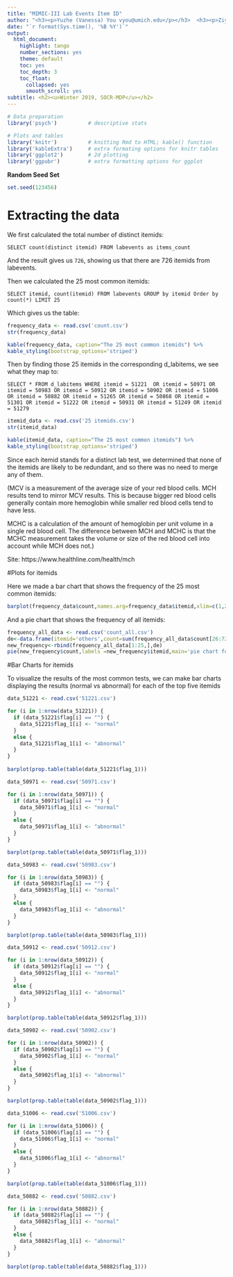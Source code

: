 ```yaml
---
title: "MIMIC-III Lab Events Item ID"
author: "<h3><p>Yuzhe (Vanessa) You vyou@umich.edu</p></h3>  <h3><p>Ziyuan Sun ziyuans@umich.edu</p></h3> <h3><p> Jessica Wild jesswild@umich.edu<h3><p>"
date: "`r format(Sys.time(), '%B %Y')`"
output:
  html_document:
    highlight: tango
    number_sections: yes
    theme: default
    toc: yes
    toc_depth: 3
    toc_float:
      collapsed: yes
      smooth_scroll: yes
subtitle: <h2><u>Winter 2019, SOCR-MDP</u></h2>
---
```


```r
# Data preparation
library('psych')          # descriptive stats

# Plots and tables
library('knitr')          # knitting Rmd to HTML; kable() function
library('kableExtra')     # extra formating options for knitr tables
library('ggplot2')        # 2d plotting
library('ggpubr')         # extra formatting options for ggplot
```

**Random Seed Set**
```r
set.seed(123456)
```

# Extracting the data
We first calculated the total number of distinct itemids:

`SELECT count(distinct itemid) FROM labevents as items_count`

And the result gives us `726`, showing us that there are 726 itemids from labevents.

Then we calculated the 25 most common itemids:

`SELECT itemid, count(itemid) FROM labevents GROUP by itemid Order by count(*) LIMIT 25`

Which gives us the table:

```r
frequency_data <- read.csv('count.csv')
str(frequency_data)
```

```r
kable(frequency_data, caption="The 25 most common itemids") %>%
kable_styling(bootstrap_options='striped')
```

Then by finding those 25 itemids in the corresponding d_labitems, we see what they map to:

`SELECT * FROM d_labitems WHERE itemid = 51221 
OR itemid = 50971
OR itemid = 50983
OR itemid = 50912
OR itemid = 50902
OR itemid = 51006
OR itemid = 50882
OR itemid = 51265
OR itemid = 50868
OR itemid = 51301
OR itemid = 51222
OR itemid = 50931
OR itemid = 51249
OR itemid = 51279
`
```r
itemid_data <- read.csv('25 itemids.csv')
str(itemid_data)
```

```r
kable(itemid_data, caption="The 25 most common itemids") %>%
kable_styling(bootstrap_options='striped')
```

Since each itemid stands for a distinct lab test, we determined that none of the itemids are likely to be redundant, and so there was no need to merge any of them.

(MCV is a measurement of the average size of your red blood cells. MCH results tend to mirror MCV results. This is because bigger red blood cells generally contain more hemoglobin while smaller red blood cells tend to have less.

MCHC is a calculation of the amount of hemoglobin per unit volume in a single red blood cell. The difference between MCH and MCHC is that the MCHC measurement takes the volume or size of the red blood cell into account while MCH does not.)

Site: https://www.healthline.com/health/mch

#Plots for itemids

Here we made a bar chart that shows the frequency of the 25 most common itemids:

```r
barplot(frequency_data$count,names.arg=frequency_data$itemid,xlim=c(1,25),ylim=c(0,10^6),xlab='item id',main='the barplot for most common 25 itemids')
```

And a pie chart that shows the frequency of all itemids:

```r
frequency_all_data <- read.csv('count_all.csv')
de<-data.frame(itemid='others',count=sum(frequency_all_data$count[26:726]))
new_frequency<-rbind(frequency_all_data[1:25,],de)
pie(new_frequency$count,labels =new_frequency$itemid,main='pie chart for major itemids')
```

#Bar Charts for itemids

To visualize the results of the most common tests, we can make bar charts displaying the results (normal vs abnormal) for each of the top five itemids


```r
data_51221 <- read.csv('51221.csv')

for (i in 1:nrow(data_51221)) {
  if (data_51221$flag[i] == "") {
    data_51221$flag_1[i] <- "normal"
  }
  else {
    data_51221$flag_1[i] <- "abnormal"
  }
}
  
barplot(prop.table(table(data_51221$flag_1)))
```

```r
data_50971 <- read.csv('50971.csv')

for (i in 1:nrow(data_50971)) {
  if (data_50971$flag[i] == "") {
    data_50971$flag_1[i] <- "normal"
  }
  else {
    data_50971$flag_1[i] <- "abnormal"
  }
}

barplot(prop.table(table(data_50971$flag_1)))
```

```r
data_50983 <- read.csv('50983.csv')

for (i in 1:nrow(data_50983)) {
  if (data_50983$flag[i] == "") {
    data_50983$flag_1[i] <- "normal"
  }
  else {
    data_50983$flag_1[i] <- "abnormal"
  }
}

barplot(prop.table(table(data_50983$flag_1)))
```

```r
data_50912 <- read.csv('50912.csv')

for (i in 1:nrow(data_50912)) {
  if (data_50912$flag[i] == "") {
    data_50912$flag_1[i] <- "normal"
  }
  else {
    data_50912$flag_1[i] <- "abnormal"
  }
}

barplot(prop.table(table(data_50912$flag_1)))
```

```r
data_50902 <- read.csv('50902.csv')

for (i in 1:nrow(data_50902)) {
  if (data_50902$flag[i] == "") {
    data_50902$flag_1[i] <- "normal"
  }
  else {
    data_50902$flag_1[i] <- "abnormal"
  }
}

barplot(prop.table(table(data_50902$flag_1)))
```

```r
data_51006 <- read.csv('51006.csv')

for (i in 1:nrow(data_51006)) {
  if (data_51006$flag[i] == "") {
    data_51006$flag_1[i] <- "normal"
  }
  else {
    data_51006$flag_1[i] <- "abnormal"
  }
}

barplot(prop.table(table(data_51006$flag_1)))
```

```r
data_50882 <- read.csv('50882.csv')

for (i in 1:nrow(data_50882)) {
  if (data_50882$flag[i] == "") {
    data_50882$flag_1[i] <- "normal"
  }
  else {
    data_50882$flag_1[i] <- "abnormal"
  }
}

barplot(prop.table(table(data_50882$flag_1)))
```
